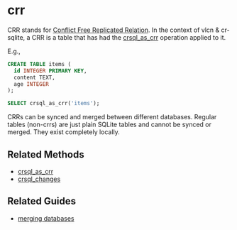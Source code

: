 # crr

CRR stands for [Conflict Free Replicated Relation](https://hal.inria.fr/hal-02983557/document). In the context of vlcn & cr-sqlite, a CRR is a table that has had the [crsql_as_crr](/cr-sqlite/api-methods/crsql_as_crr) operation applied to it.

E.g.,
```sql
CREATE TABLE items (
  id INTEGER PRIMARY KEY,
  content TEXT,
  age INTEGER
);

SELECT crsql_as_crr('items');
```

CRRs can be synced and merged between different databases. Regular tables (non-crrs) are just plain SQLite tables and cannot be synced or merged. They exist completely locally.

## Related Methods

- [crsql_as_crr](/cr-sqlite/api-methods/crsql_as_crr)
- [crsql_changes](/cr-sqlite/api-methods/crsql_changes)

## Related Guides

- [merging databases](/cr-sqlite/guides/merging-databases)